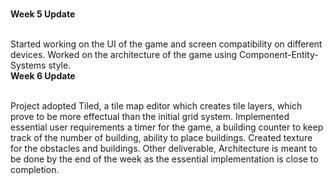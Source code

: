 \
**Week 5 Update**

\
Started working on the UI of the game and screen compatibility on different devices. Worked on the architecture of the game using Component-Entity-Systems style.
\
**Week 6 Update**

\
Project adopted Tiled, a tile map editor which creates tile layers, which prove to be more effectual than the initial grid system.
Implemented essential user requirements a timer for the game, a building counter to keep track of the number of building, ability to place buildings.
Created texture for the obstacles and buildings.
Other deliverable, Architecture is meant to be done by the end of the week as the essential implementation is close to completion.
